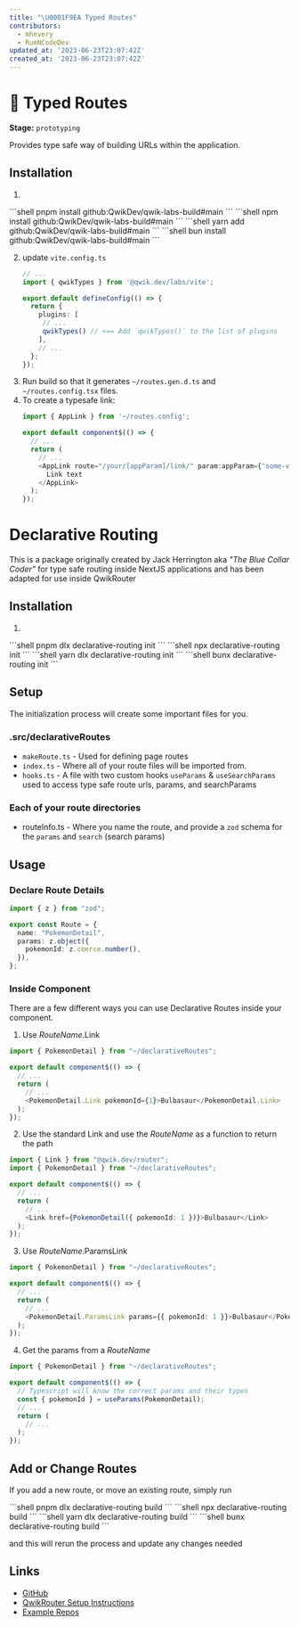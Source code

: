 ```yaml
---
title: "\U0001F9EA Typed Routes"
contributors:
  - mhevery
  - RumNCodeDev
updated_at: '2023-06-23T23:07:42Z'
created_at: '2023-06-23T23:07:42Z'
---
```



# 🧪 Typed Routes
**Stage:** `prototyping`

Provides type safe way of building URLs within the application.

## Installation

1. 

<PackageManagerTabs>
<span q:slot="pnpm">
```shell
pnpm install github:QwikDev/qwik-labs-build#main
```
</span>
<span q:slot="npm">
```shell
npm install github:QwikDev/qwik-labs-build#main
```
</span>
<span q:slot="yarn">
```shell
yarn add github:QwikDev/qwik-labs-build#main
```
</span>
<span q:slot="bun">
```shell
bun install github:QwikDev/qwik-labs-build#main
```
</span>
</PackageManagerTabs>

2. update `vite.config.ts`
   ```typescript
   // ...
   import { qwikTypes } from '@qwik.dev/labs/vite';

   export default defineConfig(() => {
     return {
       plugins: [
        // ...
        qwikTypes() // <== Add `qwikTypes()` to the list of plugins
       ],
       // ...
     };
   });
   ```
3. Run build so that it generates `~/routes.gen.d.ts` and `~/routes.config.tsx` files.
3. To create a typesafe link:
   ```typescript
   import { AppLink } from '~/routes.config';

   export default component$(() => {
     // ...
     return (
       // ...
       <AppLink route="/your/[appParam]/link/" param:appParam={"some-value"}>
         Link text
       </AppLink>
     );
   });
   ```


# Declarative Routing
This is a package originally created by Jack Herrington aka *"The Blue Collar Coder"* for type safe routing inside NextJS applications and has been adapted for use inside QwikRouter

## Installation
1. 

<PackageManagerTabs>
<span q:slot="pnpm">
```shell
pnpm dlx declarative-routing init
```
</span>
<span q:slot="npm">
```shell
npx declarative-routing init
```
</span>
<span q:slot="yarn">
```shell
yarn dlx declarative-routing init
```
</span>
<span q:slot="bun">
```shell
bunx declarative-routing init
```
</span>
</PackageManagerTabs>

## Setup
The initialization process will create some important files for you.

### .src/declarativeRoutes
- `makeRoute.ts` - Used for defining page routes
- `index.ts` - Where all of your route files will be imported from.
- `hooks.ts` - A file with two custom hooks `useParams` & `useSearchParams` used to access type safe route urls, params, and searchParams

### Each of your route directories
- routeInfo.ts - Where you name the route, and provide a `zod` schema for the `params` and `search` (search params)

## Usage

### Declare Route Details
```typescript title="/src/routes/pokemon/[pokemonId]/routeInfo.ts"
import { z } from "zod";

export const Route = {
  name: "PokemonDetail",
  params: z.object({
    pokemonId: z.coerce.number(),
  }),
};
```

### Inside Component
There are a few different ways you can use Declarative Routes inside your component.

1. Use *RouteName*.Link
```typescript title="myComponent.tsx"
import { PokemonDetail } from "~/declarativeRoutes";

export default component$(() => {
  // ...
  return (
    // ...
    <PokemonDetail.Link pokemonId={1}>Bulbasaur</PokemonDetail.Link>
  );
});
```

2. Use the standard Link and use the *RouteName* as a function to return the path
```typescript title="myComponent.tsx"
import { Link } from "@qwik.dev/router";
import { PokemonDetail } from "~/declarativeRoutes";

export default component$(() => {
  // ...
  return (
    // ...
    <Link href={PokemonDetail({ pokemonId: 1 })}>Bulbasaur</Link>
  );
});
```
3. Use *RouteName*.ParamsLink
```typescript title="myComponent.tsx"
import { PokemonDetail } from "~/declarativeRoutes";

export default component$(() => {
  // ...
  return (
    // ...
    <PokemonDetail.ParamsLink params={{ pokemonId: 1 }}>Bulbasaur</PokemonDetail.ParamsLink>
  );
});
```
4. Get the params from a *RouteName*

```typescript title="myComponent.tsx"
import { PokemonDetail } from "~/declarativeRoutes";

export default component$(() => {
  // Typescript will know the correct params and their types
  const { pokemonId } = useParams(PokemonDetail);
  // ...
  return (
    // ...
  );
});
```

## Add or Change Routes
If you add a new route, or move an existing route, simply run 

<PackageManagerTabs>
<span q:slot="pnpm">
```shell
pnpm dlx declarative-routing build
```
</span>
<span q:slot="npm">
```shell
npx declarative-routing build
```
</span>
<span q:slot="yarn">
```shell
yarn dlx declarative-routing build
```
</span>
<span q:slot="bun">
```shell
bunx declarative-routing build
```
</span>
</PackageManagerTabs>

and this will rerun the process and update any changes needed

## Links
- [GitHub](https://github.com/ProNextJS/declarative-routing)
- [QwikRouter Setup Instructions](https://github.com/ProNextJS/declarative-routing/blob/main/docs/qwikcity.md)
- [Example Repos](https://github.com/ProNextJS/declarative-routing/tree/main/examples/qwikcity)
